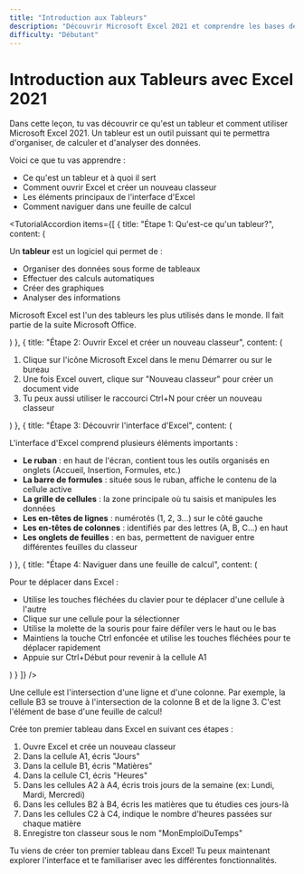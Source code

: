 ```yaml
---
title: "Introduction aux Tableurs"
description: "Découvrir Microsoft Excel 2021 et comprendre les bases des tableurs"
difficulty: "Débutant"
---
```


<CenteredContent>

# Introduction aux Tableurs avec Excel 2021

<ExerciseCard title="Découverte d'Excel">

Dans cette leçon, tu vas découvrir ce qu'est un tableur et comment utiliser Microsoft Excel 2021. Un tableur est un outil puissant qui te permettra d'organiser, de calculer et d'analyser des données.

Voici ce que tu vas apprendre :
- Ce qu'est un tableur et à quoi il sert
- Comment ouvrir Excel et créer un nouveau classeur
- Les éléments principaux de l'interface d'Excel
- Comment naviguer dans une feuille de calcul

</ExerciseCard>

<TutorialAccordion items={[
  {
    title: "Étape 1: Qu'est-ce qu'un tableur?",
    content: (
      <div>
        <p>Un <strong>tableur</strong> est un logiciel qui permet de :</p>
        <ul>
          <li>Organiser des données sous forme de tableaux</li>
          <li>Effectuer des calculs automatiques</li>
          <li>Créer des graphiques</li>
          <li>Analyser des informations</li>
        </ul>
        <p>Microsoft Excel est l'un des tableurs les plus utilisés dans le monde. Il fait partie de la suite Microsoft Office.</p>
      </div>
    )
  },
  {
    title: "Étape 2: Ouvrir Excel et créer un nouveau classeur",
    content: (
      <ol>
        <li>Clique sur l'icône Microsoft Excel dans le menu Démarrer ou sur le bureau</li>
        <li>Une fois Excel ouvert, clique sur "Nouveau classeur" pour créer un document vide</li>
        <li>Tu peux aussi utiliser le raccourci Ctrl+N pour créer un nouveau classeur</li>
      </ol>
    )
  },
  {
    title: "Étape 3: Découvrir l'interface d'Excel",
    content: (
      <div>
        <p>L'interface d'Excel comprend plusieurs éléments importants :</p>
        <ul>
          <li><strong>Le ruban</strong> : en haut de l'écran, contient tous les outils organisés en onglets (Accueil, Insertion, Formules, etc.)</li>
          <li><strong>La barre de formules</strong> : située sous le ruban, affiche le contenu de la cellule active</li>
          <li><strong>La grille de cellules</strong> : la zone principale où tu saisis et manipules les données</li>
          <li><strong>Les en-têtes de lignes</strong> : numérotés (1, 2, 3...) sur le côté gauche</li>
          <li><strong>Les en-têtes de colonnes</strong> : identifiés par des lettres (A, B, C...) en haut</li>
          <li><strong>Les onglets de feuilles</strong> : en bas, permettent de naviguer entre différentes feuilles du classeur</li>
        </ul>
      </div>
    )
  },
  {
    title: "Étape 4: Naviguer dans une feuille de calcul",
    content: (
      <div>
        <p>Pour te déplacer dans Excel :</p>
        <ul>
          <li>Utilise les touches fléchées du clavier pour te déplacer d'une cellule à l'autre</li>
          <li>Clique sur une cellule pour la sélectionner</li>
          <li>Utilise la molette de la souris pour faire défiler vers le haut ou le bas</li>
          <li>Maintiens la touche Ctrl enfoncée et utilise les touches fléchées pour te déplacer rapidement</li>
          <li>Appuie sur Ctrl+Début pour revenir à la cellule A1</li>
        </ul>
      </div>
    )
  }
]} />

<Tip>
Une cellule est l'intersection d'une ligne et d'une colonne. Par exemple, la cellule B3 se trouve à l'intersection de la colonne B et de la ligne 3. C'est l'élément de base d'une feuille de calcul!
</Tip>

<ExerciseCard title="Exercice pratique: Mon emploi du temps">

Crée ton premier tableau dans Excel en suivant ces étapes :

1. Ouvre Excel et crée un nouveau classeur
2. Dans la cellule A1, écris "Jours"
3. Dans la cellule B1, écris "Matières"
4. Dans la cellule C1, écris "Heures"
5. Dans les cellules A2 à A4, écris trois jours de la semaine (ex: Lundi, Mardi, Mercredi)
6. Dans les cellules B2 à B4, écris les matières que tu étudies ces jours-là
7. Dans les cellules C2 à C4, indique le nombre d'heures passées sur chaque matière
8. Enregistre ton classeur sous le nom "MonEmploiDuTemps"

Tu viens de créer ton premier tableau dans Excel! Tu peux maintenant explorer l'interface et te familiariser avec les différentes fonctionnalités.

</ExerciseCard>

</CenteredContent>